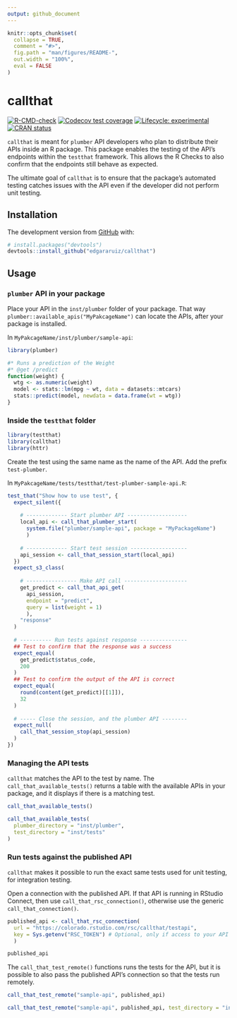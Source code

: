 ```yaml
---
output: github_document
---
```


<!-- README.md is generated from README.Rmd. Please edit that file -->

```r
knitr::opts_chunk$set(
  collapse = TRUE,
  comment = "#>",
  fig.path = "man/figures/README-",
  out.width = "100%", 
  eval = FALSE
)
```

# callthat

<!-- badges: start -->
[![R-CMD-check](https://github.com/edgararuiz/callthat/workflows/R-CMD-check/badge.svg)](https://github.com/edgararuiz/callthat/actions)
[![Codecov test coverage](https://codecov.io/gh/edgararuiz/callthat/branch/master/graph/badge.svg)](https://codecov.io/gh/edgararuiz/callthat?branch=master)
[![Lifecycle: experimental](https://img.shields.io/badge/lifecycle-experimental-orange.svg)](https://lifecycle.r-lib.org/articles/stages.html#experimental)
[![CRAN status](https://www.r-pkg.org/badges/version/callthat)](https://CRAN.R-project.org/package=callthat)
<!-- badges: end -->

`callthat` is meant for `plumber` API developers who plan to distribute their APIs inside an R package.  This package enables the testing of the API's endpoints within the `testthat` framework.  This allows the R Checks to also confirm that the endpoints still behave as expected.  

The ultimate goal of `callthat` is to ensure that the package's automated testing catches issues with the API even if the developer did not perform unit testing. 

## Installation

The development version from [GitHub](https://github.com/) with:

``` r
# install.packages("devtools")
devtools::install_github("edgararuiz/callthat")
```

## Usage

### `plumber` API in your package

Place your API in the `inst/plumber` folder of your package.  That way  `plumber::available_apis("MyPakcageName")` can locate the APIs, after your package is installed.

In `MyPakcageName/inst/plumber/sample-api`:

```r
library(plumber)

#* Runs a prediction of the Weight
#* @get /predict
function(weight) {
  wtg <- as.numeric(weight)
  model <- stats::lm(mpg ~ wt, data = datasets::mtcars)
  stats::predict(model, newdata = data.frame(wt = wtg))
}
```

### Inside the `testthat` folder

```r
library(testthat)
library(callthat)
library(httr)
```

Create the test using the same name as the name of the API.  Add the prefix `test-plumber`.  

In `MyPakcageName/tests/testthat/test-plumber-sample-api.R`:

```r
test_that("Show how to use test", {
  expect_silent({
    
    # ------------- Start plumber API ------------------- 
    local_api <- call_that_plumber_start(
      system.file("plumber/sample-api", package = "MyPackageName")
      )
    
    # ------------- Start test session ------------------ 
    api_session <- call_that_session_start(local_api)
  })
  expect_s3_class(
    
    # ---------------- Make API call --------------------
    get_predict <- call_that_api_get(
      api_session, 
      endpoint = "predict", 
      query = list(weight = 1)
      ),
    "response"
  )
  
  # ---------- Run tests against response ---------------
  ## Test to confirm that the response was a success
  expect_equal(
    get_predict$status_code,
    200
  )
  ## Test to confirm the output of the API is correct
  expect_equal(
    round(content(get_predict)[[1]]),
    32
  )
  
  # ----- Close the session, and the plumber API --------
  expect_null(
    call_that_session_stop(api_session)
  )
})
```

### Managing the API tests

`callthat` matches the API to the test by name.  The `call_that_available_tests()` returns a table with the available APIs in your package, and it displays if there is a matching test.

```r
call_that_available_tests()
```

```r
call_that_available_tests(
  plumber_directory = "inst/plumber",
  test_directory = "inst/tests"
)
```

### Run tests against the published API

`callthat` makes it possible to run the exact same tests used for unit testing, for integration testing.  

Open a connection with the published API.  If that API is running in RStudio Connect, then use `call_that_rsc_connection()`, otherwise use the generic `call_that_connection()`.

```r
published_api <- call_that_rsc_connection(
  url = "https://colorado.rstudio.com/rsc/callthat/testapi",
  key = Sys.getenv("RSC_TOKEN") # Optional, only if access to your API is restricted
  )

published_api
```

The `call_that_test_remote()` functions runs the tests for the API, but it is possible to also pass the published API's connection so that the tests run remotely.

```r
call_that_test_remote("sample-api", published_api)
```

```r
call_that_test_remote("sample-api", published_api, test_directory = "inst/tests")
```

